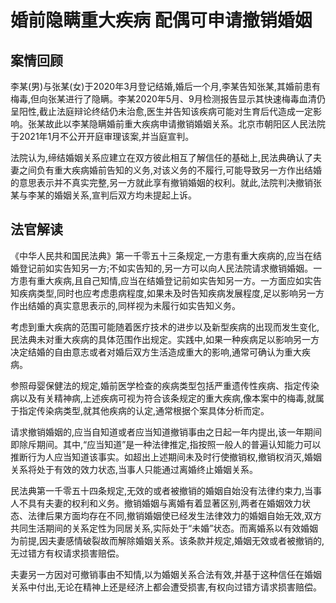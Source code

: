 # 婚前隐瞒重大疾病 配偶可申请撤销婚姻

  

## 案情回顾

李某(男)与张某(女)于2020年3月登记结婚,婚后一个月,李某告知张某,其婚前患有梅毒,但向张某进行了隐瞒。李某2020年5月、9月检测报告显示其快速梅毒血清仍呈阳性,截止法庭辩论终结仍未治愈,医生并告知该疾病可能对生育后代造成一定影响。张某故此以李某隐瞒婚前重大疾病申请撤销婚姻关系。北京市朝阳区人民法院于2021年1月不公开开庭审理该案,并当庭宣判。

法院认为,缔结婚姻关系应建立在双方彼此相互了解信任的基础上,民法典确认了夫妻之间负有重大疾病婚前告知的义务,对该义务的不履行,可能导致另一方作出结婚的意思表示并不真实完整,另一方就此享有撤销婚姻的权利。就此,法院判决撤销张某与李某的婚姻关系,宣判后双方均未提起上诉。

## 法官解读

《中华人民共和国民法典》第一千零五十三条规定,一方患有重大疾病的,应当在结婚登记前如实告知另一方;不如实告知的,另一方可以向人民法院请求撤销婚姻。一方患有重大疾病,且自己知情,应当在结婚登记前如实告知另一方。一方面应如实告知疾病类型,同时也应考虑患病程度,如果未及时告知疾病发展程度,足以影响另一方作出结婚的真实意思表示的,同样视为未履行如实告知义务。

考虑到重大疾病的范围可能随着医疗技术的进步以及新型疾病的出现而发生变化,民法典未对重大疾病的具体范围作出规定。实践中,如果一种疾病足以影响另一方决定结婚的自由意志或者对婚后双方生活造成重大的影响,通常可确认为重大疾病。

参照母婴保健法的规定,婚前医学检查的疾病类型包括严重遗传性疾病、指定传染病以及有关精神病,上述疾病可视为符合该条规定的重大疾病,像本案中的梅毒,就属于指定传染病类型,就其他疾病的认定,通常根据个案具体分析而定。

请求撤销婚姻的,应当自知道或者应当知道撤销事由之日起一年内提出,该一年期间即除斥期间。其中,“应当知道”是一种法律推定,指按照一般人的普遍认知能力可以推断行为人应当知道该事实。如超出上述期间未及时行使撤销权,撤销权消灭,婚姻关系将处于有效的效力状态,当事人只能通过离婚终止婚姻关系。

民法典第一千零五十四条规定,无效的或者被撤销的婚姻自始没有法律约束力,当事人不具有夫妻的权利和义务。撤销婚姻与离婚有着显著区别,两者在婚姻效力状态、法律后果方面均存在不同,撤销婚姻使已经发生法律效力的婚姻自始无效,双方共同生活期间的关系定性为同居关系,实际处于“未婚”状态。而离婚系以有效婚姻为前提,因夫妻感情破裂故而解除婚姻关系。该条款并规定,婚姻无效或者被撤销的,无过错方有权请求损害赔偿。

夫妻另一方因对可撤销事由不知情,以为婚姻关系合法有效,并基于这种信任在婚姻关系中付出,无论在精神上还是经济上都会遭受损害,有权向过错方请求损害赔偿。